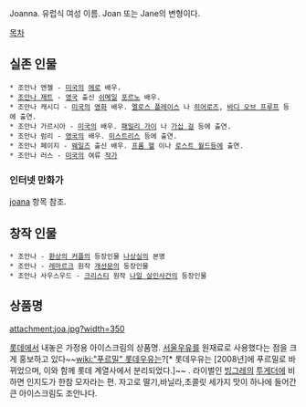 Joanna. 유럽식 여성 이름. Joan 또는 Jane의 변형이다. 

[[목차]]

== 실존 인물 ==
 * 조안나 앤젤 - [[미국]]의 [[에로]] 배우.
 * [[조안나 제트]] - [[영국]] 출신 [[쉬메일]] [[포르노]] 배우.
 * 조안나 캐시디 - [[미국]]의 [[영화]] 배우. [[멜로스 플레이스]] 나 [[히어로즈]], [[바디 오브 프루프]] 등에 출연.
 * 조안나 가르시아 - [[미국]]의 배우. [[패밀리 가이]] 나 [[가십 걸]] 등에 출연.
 * 조안나 럼리 - [[영국]]의 배우. [[미스트리스]] 등에 출연.
 * 조안나 페이지 - [[웨일즈]] 출신 배우. [[프롬 헬]] 이나 [[로스트 월드]]등에 출연.
 * 조안나 러스 - [[미국]]의 여류 [[작가]]

=== 인터넷 만화가 ===
[[joana]] 항목 참조.

== 창작 인물 ==
 * 조안나 - [[환상의 커플]]의 등장인물 [[나상실]]의 본명
 * 조안나 - [[레마르크]] 원작 [[개선문]]의 등장인물
 * 조안나 사우스우드 - [[크리스티]] 원작 [[나일 살인사건]]의 등장인물

== 상품명 ==
attachment:joa.jpg?width=350

[[롯데]]에서 내놓은 가정용 아이스크림의 상품명. [[서울우유]]를 원재료로 사용했다는 점을 크게 홍보하고 있다~~[[wiki:"푸르밀" 롯데우유]]는?[* 롯데우유는 [2008년]에 푸르밀로 바뀌었으며, 이와 함께 롯데 계열사에서 분리되었다.]~~ . 라이벌인 [[빙그레]]의 [[투게더]]에 비하면 인지도가 한참 모자라는 편.
자고로 딸기,바닐라,초콜릿 세가지 맛이 하나에 들어간 큰 아이스크림도 조안나다.
